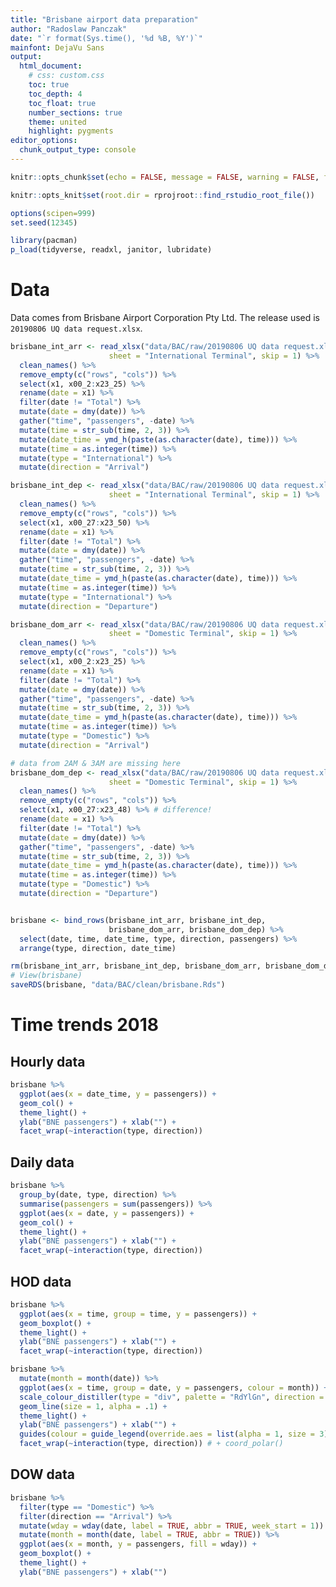 ```yaml
---
title: "Brisbane airport data preparation"
author: "Radoslaw Panczak"
date: "`r format(Sys.time(), '%d %B, %Y')`"
mainfont: DejaVu Sans
output: 
  html_document: 
    # css: custom.css
    toc: true
    toc_depth: 4
    toc_float: true
    number_sections: true
    theme: united 
    highlight: pygments 
editor_options: 
  chunk_output_type: console
---
```


<!-- ------------------------------------------------------------ --> 
<!-- ------------------------------------------------------------ --> 

```r
knitr::opts_chunk$set(echo = FALSE, message = FALSE, warning = FALSE, fig.width=8, fig.height=6, dpi=300, out.width="800px", out.height="600px")

knitr::opts_knit$set(root.dir = rprojroot::find_rstudio_root_file())

options(scipen=999)
set.seed(12345)

library(pacman) 
p_load(tidyverse, readxl, janitor, lubridate)
```

# Data 

Data comes from Brisbane Airport Corporation Pty Ltd. The release used is `20190806 UQ data request.xlsx`.

```r
brisbane_int_arr <- read_xlsx("data/BAC/raw/20190806 UQ data request.xlsx", 
                      sheet = "International Terminal", skip = 1) %>% 
  clean_names() %>%
  remove_empty(c("rows", "cols")) %>% 
  select(x1, x00_2:x23_25) %>% 
  rename(date = x1) %>% 
  filter(date != "Total") %>% 
  mutate(date = dmy(date)) %>% 
  gather("time", "passengers", -date) %>% 
  mutate(time = str_sub(time, 2, 3)) %>% 
  mutate(date_time = ymd_h(paste(as.character(date), time))) %>% 
  mutate(time = as.integer(time)) %>% 
  mutate(type = "International") %>% 
  mutate(direction = "Arrival")

brisbane_int_dep <- read_xlsx("data/BAC/raw/20190806 UQ data request.xlsx", 
                      sheet = "International Terminal", skip = 1) %>% 
  clean_names() %>%
  remove_empty(c("rows", "cols")) %>% 
  select(x1, x00_27:x23_50) %>% 
  rename(date = x1) %>% 
  filter(date != "Total") %>% 
  mutate(date = dmy(date)) %>% 
  gather("time", "passengers", -date) %>% 
  mutate(time = str_sub(time, 2, 3)) %>% 
  mutate(date_time = ymd_h(paste(as.character(date), time))) %>% 
  mutate(time = as.integer(time)) %>% 
  mutate(type = "International") %>% 
  mutate(direction = "Departure")

brisbane_dom_arr <- read_xlsx("data/BAC/raw/20190806 UQ data request.xlsx", 
                      sheet = "Domestic Terminal", skip = 1) %>% 
  clean_names() %>%
  remove_empty(c("rows", "cols")) %>% 
  select(x1, x00_2:x23_25) %>% 
  rename(date = x1) %>% 
  filter(date != "Total") %>% 
  mutate(date = dmy(date)) %>% 
  gather("time", "passengers", -date) %>% 
  mutate(time = str_sub(time, 2, 3)) %>% 
  mutate(date_time = ymd_h(paste(as.character(date), time))) %>% 
  mutate(time = as.integer(time)) %>% 
  mutate(type = "Domestic") %>% 
  mutate(direction = "Arrival")

# data from 2AM & 3AM are missing here
brisbane_dom_dep <- read_xlsx("data/BAC/raw/20190806 UQ data request.xlsx", 
                      sheet = "Domestic Terminal", skip = 1) %>% 
  clean_names() %>%
  remove_empty(c("rows", "cols")) %>% 
  select(x1, x00_27:x23_48) %>% # difference!
  rename(date = x1) %>% 
  filter(date != "Total") %>% 
  mutate(date = dmy(date)) %>% 
  gather("time", "passengers", -date) %>% 
  mutate(time = str_sub(time, 2, 3)) %>% 
  mutate(date_time = ymd_h(paste(as.character(date), time))) %>% 
  mutate(time = as.integer(time)) %>% 
  mutate(type = "Domestic") %>% 
  mutate(direction = "Departure")


brisbane <- bind_rows(brisbane_int_arr, brisbane_int_dep,
                      brisbane_dom_arr, brisbane_dom_dep) %>% 
  select(date, time, date_time, type, direction, passengers) %>% 
  arrange(type, direction, date_time)

rm(brisbane_int_arr, brisbane_int_dep, brisbane_dom_arr, brisbane_dom_dep)
# View(brisbane)
saveRDS(brisbane, "data/BAC/clean/brisbane.Rds")
```

# Time trends 2018

## Hourly data 

```r
brisbane %>% 
  ggplot(aes(x = date_time, y = passengers)) +
  geom_col() + 
  theme_light() + 
  ylab("BNE passengers") + xlab("") + 
  facet_wrap(~interaction(type, direction))
```

## Daily data

```r
brisbane %>% 
  group_by(date, type, direction) %>% 
  summarise(passengers = sum(passengers)) %>% 
  ggplot(aes(x = date, y = passengers)) +
  geom_col() + 
  theme_light() + 
  ylab("BNE passengers") + xlab("") + 
  facet_wrap(~interaction(type, direction)) 
```

## HOD data

```r
brisbane %>% 
  ggplot(aes(x = time, group = time, y = passengers)) +
  geom_boxplot() + 
  theme_light() + 
  ylab("BNE passengers") + xlab("") + 
  facet_wrap(~interaction(type, direction)) 
```

```r
brisbane %>% 
  mutate(month = month(date)) %>% 
  ggplot(aes(x = time, group = date, y = passengers, colour = month)) +
  scale_colour_distiller(type = "div", palette = "RdYlGn", direction = 1) + 
  geom_line(size = 1, alpha = .1) + 
  theme_light() + 
  ylab("BNE passengers") + xlab("") + 
  guides(colour = guide_legend(override.aes = list(alpha = 1, size = 3))) +
  facet_wrap(~interaction(type, direction)) # + coord_polar()
```

## DOW data

```r
brisbane %>% 
  filter(type == "Domestic") %>% 
  filter(direction == "Arrival") %>% 
  mutate(wday = wday(date, label = TRUE, abbr = TRUE, week_start = 1)) %>% 
  mutate(month = month(date, label = TRUE, abbr = TRUE)) %>% 
  ggplot(aes(x = month, y = passengers, fill = wday)) +
  geom_boxplot() + 
  theme_light() + 
  ylab("BNE passengers") + xlab("")
```